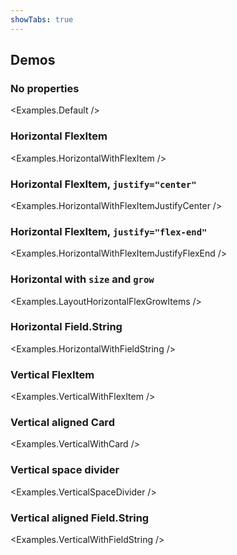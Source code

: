 ```yaml
---
showTabs: true
---
```



## Demos

### No properties

<Examples.Default />

### Horizontal FlexItem

<Examples.HorizontalWithFlexItem />

### Horizontal FlexItem, `justify="center"`

<Examples.HorizontalWithFlexItemJustifyCenter />

### Horizontal FlexItem, `justify="flex-end"`

<Examples.HorizontalWithFlexItemJustifyFlexEnd />

### Horizontal with `size` and `grow`

<Examples.LayoutHorizontalFlexGrowItems />

### Horizontal Field.String

<Examples.HorizontalWithFieldString />

### Vertical FlexItem

<Examples.VerticalWithFlexItem />

### Vertical aligned Card

<Examples.VerticalWithCard />

### Vertical space divider

<Examples.VerticalSpaceDivider />

### Vertical aligned Field.String

<Examples.VerticalWithFieldString />
